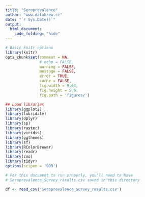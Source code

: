 ```yaml
---
title: "Seroprevalence"
author: "www.databrew.cc"
date: "`r Sys.Date()`"
output:
  html_document:
    code_folding: "hide"
---
```



```r
# Basic knitr options
library(knitr)
opts_chunk$set(comment = NA, 
               # echo = FALSE, 
               warning = FALSE, 
               message = FALSE, 
               error = TRUE, 
               cache = FALSE,
               fig.width = 9.64,
               fig.height = 5.9,
               fig.path = 'figures/')
```

```r
## Load libraries
library(ggplot2)
library(lubridate)
library(dplyr)
library(sp)
library(raster)
library(viridis)
library(ggthemes)
library(sf)
library(RColorBrewer)
library(readr)
library(zoo)
library(tidyr)
options(scipen = '999')
```


```r
# For this document to run properly, you'll need to have
# Seroprevalence_Survey_results.csv saved in this directory

df <- read_csv('Seroprevalence_Survey_results.csv')

```
